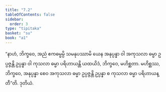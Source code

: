```yaml
---
title: "7.2"
tableOfContents: false
sidebar:
  order: 3
type: "tipitaka"
basket: "su"
book: "a1"
---
```



<DynamicBreadcrumb />

<Division number="62" book="a1">

<Paragraph number="131" book="a1">
“နာဟံ, ဘိက္ခဝေ, အညံ ဧကဓမ္မမ္ပိ သမနုပဿာမိ ယေန အနုပ္ပန္နာ ဝါ အကုသလာ ဓမ္မာ ဥပ္ပဇ္ဇန္တိ ဥပ္ပန္နာ ဝါ ကုသလာ ဓမ္မာ ပရိဟာယန္တိ ယထယိဒံ, ဘိက္ခဝေ, မဟိစ္ဆတာ. မဟိစ္ဆဿ, ဘိက္ခဝေ, အနုပ္ပန္နာ စေဝ အကုသလာ ဓမ္မာ ဥပ္ပဇ္ဇန္တိ ဥပ္ပန္နာ စ ကုသလာ ဓမ္မာ ပရိဟာယန္တီ”တိ.

</Paragraph>
</Division>

<Paragraph number="132" type="center" book="a1">
ဒုတိယံ.
</Paragraph>